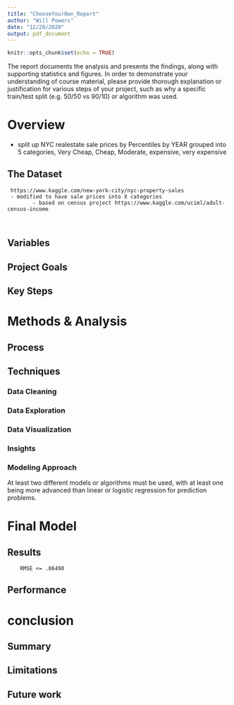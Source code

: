 ```yaml
---
title: "ChooseYourOwn_Report"
author: "Will Powers"
date: "12/28/2020"
output: pdf_document
---
```


```r
knitr::opts_chunk$set(echo = TRUE)
```
The report documents the analysis and presents the findings, along with supporting statistics and figures. In order to demonstrate your understanding of course material, please provide thorough explanation or justification for various steps of your project, such as why a specific train/test split (e.g. 50/50 vs 90/10) or algorithm was used.

#	Overview 

- split up NYC realestate sale prices by Percentiles by YEAR grouped into 5 categories, Very Cheap, Cheap, Moderate, expensive, very expensive



## The Dataset
     
     https://www.kaggle.com/new-york-city/nyc-property-sales
     - modified to have sale prices into X categories 
            - based on census project https://www.kaggle.com/uciml/adult-census-income
      
     
## Variables

##	Project Goals

##	Key Steps

#	Methods & Analysis
## Process 
## Techniques
### Data Cleaning
###	Data Exploration 
###	Data Visualization
###	Insights 
###	Modeling Approach

 At least two different models or algorithms must be used, with at least one being more advanced than linear or logistic regression for prediction problems.

#	Final Model
##	Results 
        RMSE <= .86490
##	Performance

#	conclusion
##	Summary
##	Limitations 
##	Future work
